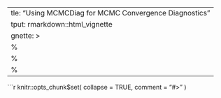   ---
title: "Using MCMCDiag for MCMC Convergence Diagnostics"
output: rmarkdown::html_vignette
vignette: >
  %\VignetteIndexEntry{Using MCMCDiag for MCMC Convergence Diagnostics}
  %\VignetteEngine{knitr::rmarkdown}
  %\VignetteEncoding{UTF-8}
---

```r
knitr::opts_chunk$set(
  collapse = TRUE,
  comment = "#>"
)
